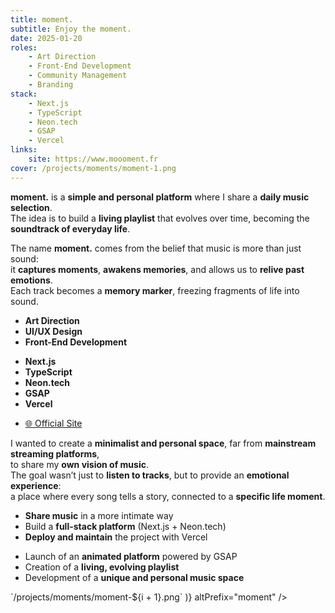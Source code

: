 ```yaml
---
title: moment.
subtitle: Enjoy the moment.
date: 2025-01-20
roles:
    - Art Direction
    - Front-End Development
    - Community Management
    - Branding
stack:
    - Next.js
    - TypeScript
    - Neon.tech
    - GSAP
    - Vercel
links:
    site: https://www.moooment.fr
cover: /projects/moments/moment-1.png
---
```


<Section>

**moment.** is a **simple and personal platform** where I share a **daily music selection**.  
The idea is to build a **living playlist** that evolves over time, becoming the **soundtrack of everyday life**.

The name **moment.** comes from the belief that music is more than just sound:  
it **captures moments**, **awakens memories**, and allows us to **relive past emotions**.  
Each track becomes a **memory marker**, freezing fragments of life into sound.

</Section>

<Accordion>

<AccordionItem title="Roles">

-   **Art Direction**
-   **UI/UX Design**
-   **Front-End Development**

</AccordionItem>

<AccordionItem title="Stack">

-   **Next.js**
-   **TypeScript**
-   **Neon.tech**
-   **GSAP**
-   **Vercel**

</AccordionItem>

<AccordionItem title="Links">

-   [🌐 Official Site](https://www.moooment.fr)

</AccordionItem>

<AccordionItem title="Context">

I wanted to create a **minimalist and personal space**, far from **mainstream streaming platforms**,  
to share my **own vision of music**.  
The goal wasn’t just to **listen to tracks**, but to provide an **emotional experience**:  
a place where every song tells a story, connected to a **specific life moment**.

</AccordionItem>

<AccordionItem title="Objectives">

-   **Share music** in a more intimate way
-   Build a **full-stack platform** (Next.js + Neon.tech)
-   **Deploy and maintain** the project with Vercel

</AccordionItem>

<AccordionItem title="Results" defaultOpen>

-   Launch of an **animated platform** powered by GSAP
-   Creation of a **living, evolving playlist**
-   Development of a **unique and personal music space**

</AccordionItem>

<AccordionItem title="Gallery" defaultOpen>
    <Lightbox
        images={Array.from(
            { length: 60 },
            (_, i) => `/projects/moments/moment-${i + 1}.png`
        )}
        altPrefix="moment"
    />
</AccordionItem>

</Accordion>
